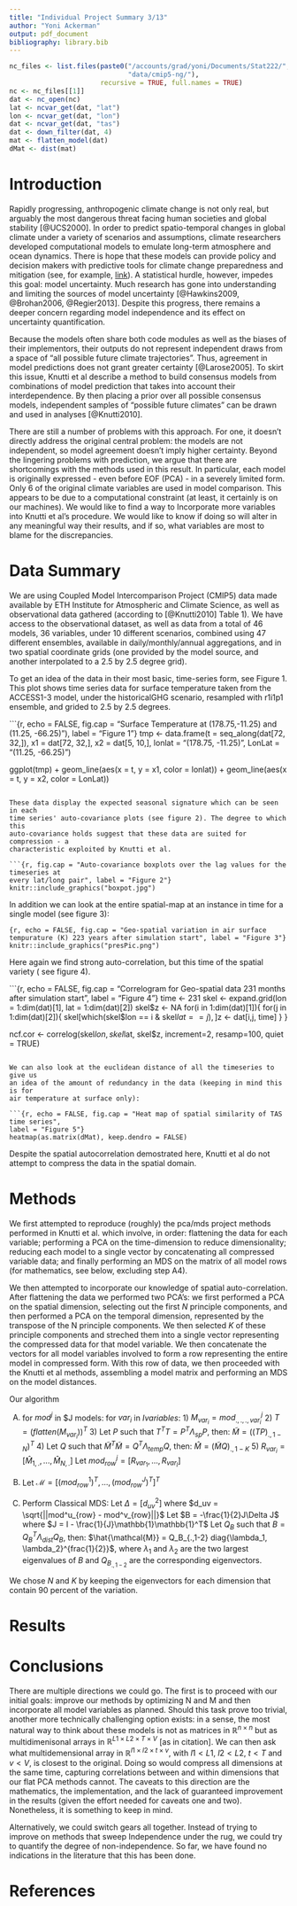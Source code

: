 ```yaml
---
title: "Individual Project Summary 3/13"
author: "Yoni Ackerman"
output: pdf_document
bibliography: library.bib
---
```


```r
nc_files <- list.files(paste0("/accounts/grad/yoni/Documents/Stat222/",
                              "data/cmip5-ng/"),
                       recursive = TRUE, full.names = TRUE)
nc <- nc_files[[1]]
dat <- nc_open(nc)
lat <- ncvar_get(dat, "lat")
lon <- ncvar_get(dat, "lon")
dat <- ncvar_get(dat, "tas")
dat <- down_filter(dat, 4)
mat <- flatten_model(dat)
dMat <- dist(mat)
```

# Introduction

Rapidly progressing, anthropogenic climate change is
not only real, but arguably the most dangerous threat facing human societies
and global stability [@UCS2000]. In order to predict spatio-temporal
changes in global climate under a variety of scenarios and assumptions, climate
researchers developed computational models to emulate long-term atmosphere and ocean
dynamics. There is hope that these models can provide policy and decision makers with
predictive tools for climate change preparedness and mitigation (see, for example,
[link](http://climateprospectus.org/)). A statistical hurdle, however, impedes this
goal: model uncertainty. Much research
has gone into understanding and limiting the sources of model uncertainty
[@Hawkins2009, @Brohan2006, @Regier2013].
Despite this progress, there remains a deeper concern
regarding model independence and its effect on uncertainty quantification.

Because the models often share both code modules as well as the
biases of their implementors, their outputs do not represent
independent draws
from a space of "all possible future climate trajectories". Thus, agreement in model
predictions does not grant greater certainty [@Larose2005]. To skirt this
issue, Knutti et al describe a method to build consensus models from combinations of
model prediction that takes into account their interdependence. By then placing a
prior over all possible consensus models, independent samples of "possible future 
climates" can be drawn and used in analyses [@Knutti2010].

There are still a number of problems with this approach. For one, it doesn't directly
address the original central problem: the models are not
independent, so model agreement doesn't imply higher certainty. Beyond the lingering
problems with prediction, we argue that there are shortcomings with the methods used
in this result. In particular, each model is originally expressed - even before EOF
(PCA) - in a severely limited form. Only 6 of the original climate variables are used
in model comparison. This appears to be due to a computational constraint (at least,
it certainly is on our machines). We would like to find a way to Incorporate more
variables into Knutti et al's
procedure. We would like to know if doing so will alter in any meaningful way
their results, and if so, what variables are most to blame for the discrepancies.

# Data Summary

We are using Coupled Model Intercomparison Project (CMIP5) data
made available by ETH Institute for Atmospheric and Climate Science, as well as
observational data gathered
(according to [@Knutti2010] Table 1). We have access to the observational dataset,
as well as data from a total of 46 models, 36 variables, under 10 different
scenarios,
combined using 47 different ensembles, available in daily/monthly/annual
aggregations, and in two spatial coordinate grids (one provided by the model source,
and another interpolated to a 2.5 by 2.5 degree grid).

To get an idea of the data in their most basic, time-series form, see Figure 1. This
plot shows time series data for surface temperature taken from the ACCESS1-3
model, under the historicalGHG scenario, resampled with r1i1p1 ensemble, and grided
to 2.5 by 2.5 degrees.

```{r, echo = FALSE, fig.cap = "Surface Temperature at 
(178.75,-11.25) and (11.25, -66.25)"), label = "Figure 1"}
tmp <- data.frame(t = seq_along(dat[72, 32,]), x1 = dat[72, 32,],
                  x2 = dat[5, 10,], lonlat = "(178.75, -11.25)",
                  LonLat = "(11.25, -66.25)")

ggplot(tmp) +
    geom_line(aes(x = t, y = x1, color = lonlat)) +
    geom_line(aes(x = t, y = x2, color = LonLat))
```

These data display the expected seasonal signature which can be seen in each
time series' auto-covariance plots (see figure 2). The degree to which this
auto-covariance holds suggest that these data are suited for compression - a
characteristic exploited by Knutti et al.

```{r, fig.cap = "Auto-covariance boxplots over the lag values for the timeseries at
every lat/long pair", label = "Figure 2"}
knitr::include_graphics("boxpot.jpg")
```

In addition we can look at the entire spatial-map at an instance in time for
a single model (see figure 3):

```{r, echo = FALSE,
fig.cap = "Geo-spatial variation in air surface tempurature (K) 223 years after
simulation start", label = "Figure 3"}
knitr::include_graphics("presPic.png")
```

Here again we find strong auto-correlation, but this time of the spatial variety (
see figure 4).

```{r, echo = FALSE, fig.cap = "Correlogram for Geo-spatial
data 231 months after simulation start", label = "Figure 4"}
time <- 231
skel <- expand.grid(lon = 1:dim(dat)[1], lat = 1:dim(dat)[2])
skel$z <- NA
for(i in 1:dim(dat)[1]){
    for(j in 1:dim(dat)[2]){
        skel[which(skel$lon == i &
                   skel$lat == j),]$z <- dat[i,j, time]
    }
}

ncf.cor <- correlog(skel$lon, skel$lat, skel$z,
                    increment=2, resamp=100, quiet = TRUE)
```

We can also look at the euclidean distance of all the timeseries to give us
an idea of the amount of redundancy in the data (keeping in mind this is for
air temperature at surface only):

```{r, echo = FALSE, fig.cap = "Heat map of spatial similarity of TAS time series",
label = "Figure 5"}
heatmap(as.matrix(dMat), keep.dendro = FALSE)
```

Despite the spatial autocorrelation demostrated here, Knutti et al do not attempt to
compress the data in the spatial domain. 

# Methods

We first attempted to reproduce (roughly) the pca/mds project methods performed in
Knutti et al. which involve, in order: flattening the data for each variable;
performing a PCA on the time-dimension to reduce dimensionality; reducing each model
to a single vector by concatenating all compressed variable data; and finally
performing an MDS on the matrix of all model rows (for mathematics, see below,
excluding step A4).

We then attempted to incorporate our knowledge of spatial auto-correlation.
After flattening the data we performed two PCA's: we first performed a
PCA on the spatial dimension, selecting out the first $N$ principle components,
and then
performed a PCA on the temporal dimension, represented by the transpose of the N
principle components. We then selected $K$ of these principle components and
streched them into a single vector representing the compressed data for that model
variable. We then concatenate the vectors for all model variables involved to form
a row representing the entire model in compressed form.
With this row of data, we then proceeded with the Knutti et al methods, assembling
a model matrix and performing an MDS on the model distances.

Our algorithm 

A) for $mod^j$ in $J models:
    for $var_i$ in $I variables$:
        1) $M_{var_i} = mod^j_{.,.,.,var_i}$
        2) $T = (flatten(M_{var_i}))^T$
        3) Let $P$ such that $T^TT = P^T\Lambda_{sp} P$, then:
           $\tilde{M} = ((TP)_{.,1-N})^T$
        4) Let $Q$ such that $\tilde{M}^T\tilde{M} = Q^T\Lambda_{temp} Q$, then:
           $\hat{M} = (\tilde{M}Q)_{.,1-K}$
        5) $R_{var_i} = [\hat{M}_{1,.}, ..., \hat{M}_{N,.}]$
    Let $mod^j_{row} = [R_{var_1}, ..., R_{var_I}]$

B) Let $\mathcal{M} = [(mod^1_{row})^T, ..., (mod^J_{row})^T]^T$
C) Perform Classical MDS:
   Let $\Delta = [d_{uv}^2]$ where $d_uv = \sqrt{||mod^u_{row} - mod^v_{row}||}$
   Let $B = -\frac{1}{2}J\Delta J$ where $J = I - \frac{1}{J}\mathbb{1}\mathbb{1}^T$
   Let $Q_B$ such that $B = Q_B^T\Lambda_{dist}Q_B$, then:
       $\hat{\mathcal{M}} = Q_B_{.,1-2} diag{\lambda_1, \lambda_2}^{frac{1}{2}}$,
       where $\lambda_1$ and $\lambda_2$ are the two largest eigenvalues of $B$ and
       $Q_B_{.,1-2}$ are the corresponding eigenvectors.

We chose $N$ and $K$ by keeping the eigenvectors for each dimension that contain 90
percent of the variation.

# Results 



# Conclusions



There are multiple directions we could go. The first is to proceed with our initial
goals: improve our methods by optimizing N and M and then incorporate all model
variables as planned. Should this task prove too trivial, another more technically
challenging option exists: in a sense, the most natural way to think about these
models is not as matrices in $\mathbb{R}^{n\times n}$ but as multidimenisonal arrays
in $\mathbb{R}^{L1\times L2 \times T\times V}$ [as in citation]. We can then ask what
multidemensional array in $\mathbb{R}^{l1 \times l2 \times t\times v}$, with
$l1 < L1$, $l2 < L2$, $t < T$ and $v < V$, is closest to the original. Doing so
would compress all dimensions at the same time, capturing correlations
between and within dimensions that our flat PCA methods cannot. The caveats to
this direction are the mathematics, the implementation, and the lack of guaranteed
improvement in the results (given the effort needed for caveats one and two).
Nonetheless, it is something to keep in mind.

Alternatively, we could switch gears all together. Instead of trying to improve on
methods that sweep Independence under the rug, we could try to quantify the degree
of non-independence. So far, we have found no indications in the literature that this
has been done.

# References
